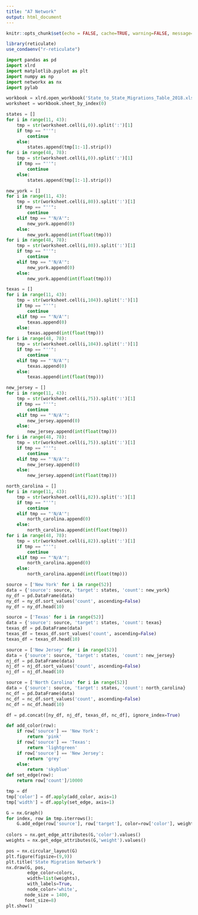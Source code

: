 ```yaml
---
title: "A7 Network"
output: html_document
---
```


```r
knitr::opts_chunk$set(echo = FALSE, cache=TRUE, warning=FALSE, message=FALSE)
```

```R
library(reticulate)
use_condaenv("r-reticulate")
```


```python
import pandas as pd
import xlrd
import matplotlib.pyplot as plt
import numpy as np
import networkx as nx
import pylab
```

```python
workbook = xlrd.open_workbook('State_to_State_Migrations_Table_2018.xls')
worksheet = workbook.sheet_by_index(0)
```

```python
states = []
for i in range(11, 43):
    tmp = str(worksheet.cell(i,0)).split(':')[1]
    if tmp == "''":
        continue
    else:
        states.append(tmp[1:-1].strip())
for i in range(48, 78):
    tmp = str(worksheet.cell(i,0)).split(':')[1]
    if tmp == "''":
        continue
    else:
        states.append(tmp[1:-1].strip())

```

```python
new_york = []
for i in range(11, 43):
    tmp = str(worksheet.cell(i,80)).split(':')[1]
    if tmp == "''":
        continue
    elif tmp == "'N/A'":
        new_york.append(0)
    else:
        new_york.append(int(float(tmp)))
for i in range(48, 78):
    tmp = str(worksheet.cell(i,80)).split(':')[1]
    if tmp == "''":
        continue
    elif tmp == "'N/A'":
        new_york.append(0)
    else:
        new_york.append(int(float(tmp)))
```

```python
texas = []
for i in range(11, 43):
    tmp = str(worksheet.cell(i,104)).split(':')[1]
    if tmp == "''":
        continue
    elif tmp == "'N/A'":
        texas.append(0)
    else:
        texas.append(int(float(tmp)))
for i in range(48, 78):
    tmp = str(worksheet.cell(i,104)).split(':')[1]
    if tmp == "''":
        continue
    elif tmp == "'N/A'":
        texas.append(0)
    else:
        texas.append(int(float(tmp)))
```

```python
new_jersey = []
for i in range(11, 43):
    tmp = str(worksheet.cell(i,75)).split(':')[1]
    if tmp == "''":
        continue
    elif tmp == "'N/A'":
        new_jersey.append(0)
    else:
        new_jersey.append(int(float(tmp)))
for i in range(48, 78):
    tmp = str(worksheet.cell(i,75)).split(':')[1]
    if tmp == "''":
        continue
    elif tmp == "'N/A'":
        new_jersey.append(0)
    else:
        new_jersey.append(int(float(tmp)))
```

```python
north_carolina = []
for i in range(11, 43):
    tmp = str(worksheet.cell(i,82)).split(':')[1]
    if tmp == "''":
        continue
    elif tmp == "'N/A'":
        north_carolina.append(0)
    else:
        north_carolina.append(int(float(tmp)))
for i in range(48, 78):
    tmp = str(worksheet.cell(i,82)).split(':')[1]
    if tmp == "''":
        continue
    elif tmp == "'N/A'":
        north_carolina.append(0)
    else:
        north_carolina.append(int(float(tmp)))
```

```python
source = ['New York' for i in range(52)]
data = {'source': source, 'target': states, 'count': new_york}
ny_df = pd.DataFrame(data) 
ny_df = ny_df.sort_values('count', ascending=False)
ny_df = ny_df.head(10)
```

```python
source = ['Texas' for i in range(52)]
data = {'source': source, 'target': states, 'count': texas}
texas_df = pd.DataFrame(data) 
texas_df = texas_df.sort_values('count', ascending=False)
texas_df = texas_df.head(10)
```

```python
source = ['New Jersey' for i in range(52)]
data = {'source': source, 'target': states, 'count': new_jersey}
nj_df = pd.DataFrame(data) 
nj_df = nj_df.sort_values('count', ascending=False)
nj_df = nj_df.head(10)
```

```python
source = ['North Carolina' for i in range(52)]
data = {'source': source, 'target': states, 'count': north_carolina}
nc_df = pd.DataFrame(data) 
nc_df = nc_df.sort_values('count', ascending=False)
nc_df = nc_df.head(10)
```

```python
df = pd.concat([ny_df, nj_df, texas_df, nc_df], ignore_index=True)
```

```python
def add_color(row):
    if row['source'] == 'New York':
        return 'pink'
    if row['source'] == 'Texas':
        return 'lightgreen'
    if row['source'] == 'New Jersey':
        return 'grey'
    else:
        return 'skyblue'
def set_edge(row):
    return row['count']/10000
```

```python
tmp = df
tmp['color'] = df.apply(add_color, axis=1)
tmp['width'] = df.apply(set_edge, axis=1)
```

```python
G = nx.Graph()
for index, row in tmp.iterrows():
    G.add_edge(row['source'], row['target'], color=row['color'], weight=row['width'])
    
colors = nx.get_edge_attributes(G,'color').values()
weights = nx.get_edge_attributes(G,'weight').values()

pos = nx.circular_layout(G)
plt.figure(figsize=(9,9))
plt.title('State Migration Network')
nx.draw(G, pos, 
        edge_color=colors, 
        width=list(weights),
        with_labels=True,
        node_color='white',
       node_size = 1400,
       font_size=8)
plt.show()

```